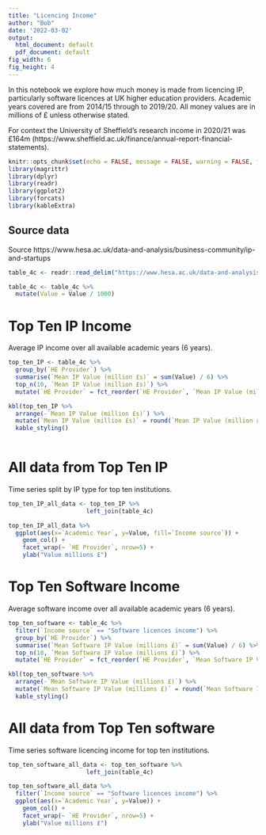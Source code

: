 ```yaml
---
title: "Licencing Income"
author: "Bob"
date: '2022-03-02'
output:
  html_document: default
  pdf_document: default
fig_width: 6
fig_height: 4
---
```


In this notebook we explore how much money is made from licencing IP, particularly software licences at UK higher education providers. Academic years covered are from 2014/15 through to 2019/20. All money values are in millions of £ unless otherwise stated.

For context the University of Sheffield's research income in 2020/21 was £164m (https://www.sheffield.ac.uk/finance/annual-report-financial-statements).

```r
knitr::opts_chunk$set(echo = FALSE, message = FALSE, warning = FALSE, fig.width=10, fig.height=7, dpi=300)
library(magrittr)
library(dplyr)
library(readr)
library(ggplot2)
library(forcats)
library(kableExtra)
```


## Source data

Source https://www.hesa.ac.uk/data-and-analysis/business-community/ip-and-startups

```r
table_4c <- readr::read_delim("https://www.hesa.ac.uk/data-and-analysis/providers/business-community/table-4c.csv", skip=11)
```

```r
table_4c <- table_4c %>%
  mutate(Value = Value / 1000)
```


# Top Ten IP Income

Average IP income over all available academic years (6 years).

```r
top_ten_IP <- table_4c %>%
  group_by(`HE Provider`) %>%
  summarise(`Mean IP Value (million £s)` = sum(Value) / 6) %>%
  top_n(10, `Mean IP Value (million £s)`) %>%
  mutate(`HE Provider` = fct_reorder(`HE Provider`, `Mean IP Value (million £s)`))

kbl(top_ten_IP %>% 
  arrange(-`Mean IP Value (million £s)`) %>%
  mutate(`Mean IP Value (million £s)` = round(`Mean IP Value (million £s)`, digits=1))) %>%
  kable_styling()
  
```

# All data from Top Ten IP

Time series split by IP type for top ten institutions.

```r
top_ten_IP_all_data <- top_ten_IP %>%
                      left_join(table_4c)
```

```r
top_ten_IP_all_data %>% 
  ggplot(aes(x=`Academic Year`, y=Value, fill=`Income source`)) +
    geom_col() +
    facet_wrap(~ `HE Provider`, nrow=5) +
    ylab("Value millions £")
```

# Top Ten Software Income

Average software income over all available academic years (6 years).

```r
top_ten_software <- table_4c %>%
  filter(`Income source` == "Software licences income") %>%
  group_by(`HE Provider`) %>%
  summarise(`Mean Software IP Value (millions £)` = sum(Value) / 6) %>%
  top_n(10, `Mean Software IP Value (millions £)`) %>%
  mutate(`HE Provider` = fct_reorder(`HE Provider`, `Mean Software IP Value (millions £)`))

kbl(top_ten_software %>% 
  arrange(-`Mean Software IP Value (millions £)`) %>%
  mutate(`Mean Software IP Value (millions £)` = round(`Mean Software IP Value (millions £)`, digits=1))) %>%
  kable_styling()
```


# All data from Top Ten software

Time series software licencing income for top ten institutions.

```r
top_ten_software_all_data <- top_ten_software %>%
                      left_join(table_4c)
```


```r
top_ten_software_all_data %>% 
  filter(`Income source` == "Software licences income") %>%
  ggplot(aes(x=`Academic Year`, y=Value)) +
    geom_col() +
    facet_wrap(~ `HE Provider`, nrow=5) +
    ylab("Value millions £")
```